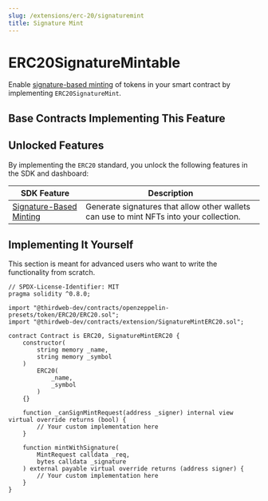 ```yaml
---
slug: /extensions/erc-20/signaturemint
title: Signature Mint
---
```



# ERC20SignatureMintable

Enable [signature-based minting](/sdk/advanced-features/on-demand-minting) of tokens in your smart contract by implementing `ERC20SignatureMint`.

<ViewContractCodeButton
  link="https://github.com/thirdweb-dev/contracts/blob/main/contracts/openzeppelin-presets/token/ERC20/ERC20.sol"
  name="ERC20"
/>

## Base Contracts Implementing This Feature

<div className="row" style={{ marginBottom: 24 }}>
  <div className="col col--6" style={{ padding: 8 }}>
    <QuickstartCard
      name="ERC20 Signature Mint"
      link="/extensions/base-contracts/erc-20/erc20signaturemint"
      image="/assets/icons/general.png"
    />
  </div>
  <div className="col col--6" style={{ padding: 8 }}>
    <QuickstartCard
      name="ERC20 Vote Signature Mint"
      link="/extensions/base-contracts/erc-20/erc20signaturemint-vote"
      image="/assets/icons/general.png"
    />
  </div>
</div>

## Unlocked Features

By implementing the `ERC20` standard, you unlock the following features in the SDK and dashboard:

| SDK Feature                                                                           | Description                                                                             |
| ------------------------------------------------------------------------------------- | --------------------------------------------------------------------------------------- |
| [Signature-Based Minting](/sdk/interacting-with-contracts/erc721/ERC721SignatureMint) | Generate signatures that allow other wallets can use to mint NFTs into your collection. |

## Implementing It Yourself

This section is meant for advanced users who want to write the functionality from scratch.

```solidity
// SPDX-License-Identifier: MIT
pragma solidity ^0.8.0;

import "@thirdweb-dev/contracts/openzeppelin-presets/token/ERC20/ERC20.sol";
import "@thirdweb-dev/contracts/extension/SignatureMintERC20.sol";

contract Contract is ERC20, SignatureMintERC20 {
    constructor(
        string memory _name,
        string memory _symbol
    )
        ERC20(
            _name,
            _symbol
        )
    {}

    function _canSignMintRequest(address _signer) internal view virtual override returns (bool) {
        // Your custom implementation here
    }

    function mintWithSignature(
        MintRequest calldata _req,
        bytes calldata _signature
    ) external payable virtual override returns (address signer) {
        // Your custom implementation here
    }
}
```
